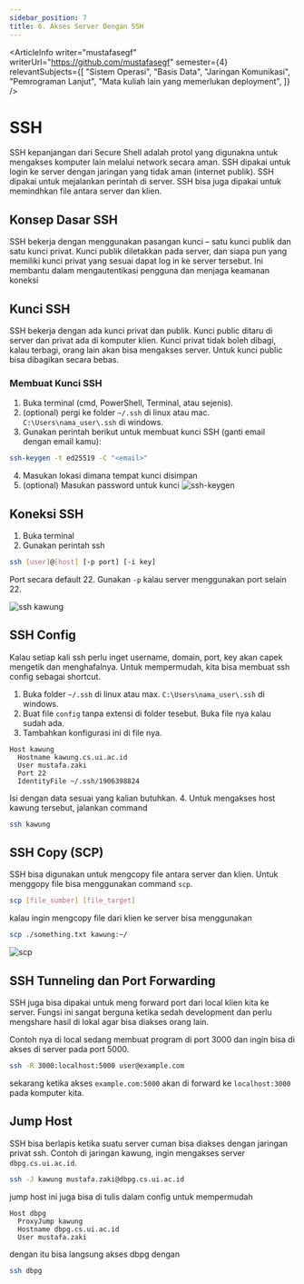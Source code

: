 ```yaml
---
sidebar_position: 7
title: 6. Akses Server Dengan SSH
---
```



<ArticleInfo 
  writer="mustafasegf"
  writerUrl="https://github.com/mustafasegf"
  semester={4}
  relevantSubjects={[
    "Sistem Operasi",
    "Basis Data",
    "Jaringan Komunikasi",
    "Pemrograman Lanjut",
    "Mata kuliah lain yang memerlukan deployment",
  ]}
/>

# SSH
SSH kepanjangan dari Secure Shell adalah protol yang digunakna untuk mengakses komputer lain melalui network secara aman.
SSH dipakai untuk login ke server dengan jaringan yang tidak aman (internet publik).
SSH dipakai untuk mejalankan perintah di server. SSH bisa juga dipakai untuk memindhkan file antara server dan klien.

## Konsep Dasar SSH
SSH bekerja dengan menggunakan pasangan kunci – satu kunci publik dan satu kunci privat. Kunci publik diletakkan pada server, dan siapa pun yang memiliki kunci privat yang sesuai dapat log in ke server tersebut. Ini membantu dalam mengautentikasi pengguna dan menjaga keamanan koneksi

## Kunci SSH
SSH bekerja dengan ada kunci privat dan publik. Kunci public ditaru di server dan privat ada di komputer klien. Kunci privat tidak boleh dibagi, kalau terbagi, orang lain akan bisa mengakses server. Untuk kunci public bisa dibagikan secara bebas.

### Membuat Kunci SSH
1. Buka terminal (cmd, PowerShell, Terminal, atau sejenis).
2. (optional) pergi ke folder `~/.ssh` di linux atau mac. `C:\Users\nama_user\.ssh` di windows.
3. Gunakan perintah berikut untuk membuat kunci SSH (ganti email dengan email kamu):
```bash
ssh-keygen -t ed25519 -C "<email>"
```
4. Masukan lokasi dimana tempat kunci disimpan
5. (optional) Masukan password untuk kunci
![ssh-keygen](./assets/ssh-keygen.png)

## Koneksi SSH
1. Buka terminal
2. Gunakan perintah ssh
```bash
ssh [user]@[host] [-p port] [-i key]
```
Port secara default 22. Gunakan `-p` kalau server menggunakan port selain 22.

![ssh kawung](./assets/ssh-kawung.png)

## SSH Config
Kalau setiap kali ssh perlu inget username, domain, port, key akan capek mengetik dan menghafalnya.
Untuk mempermudah, kita bisa membuat ssh config sebagai shortcut.

1. Buka folder `~/.ssh` di linux atau max. `C:\Users\nama_user\.ssh` di windows.
2. Buat file `config` tanpa extensi di folder tesebut. Buka file nya kalau sudah ada.
3. Tambahkan konfigurasi ini di file nya.
```config
Host kawung
  Hostname kawung.cs.ui.ac.id
  User mustafa.zaki
  Port 22
  IdentityFile ~/.ssh/1906398824
```
Isi dengan data sesuai yang kalian butuhkan.
4. Untuk mengakses host kawung tersebut, jalankan command
```bash
ssh kawung
```

## SSH Copy (SCP)
SSH bisa digunakan untuk mengcopy file antara server dan klien. Untuk menggopy file bisa menggunakan command `scp`.
```bash
scp [file_sumber] [file_target]
```

kalau ingin mengcopy file dari klien ke server bisa menggunakan
```bash
scp ./something.txt kawung:~/
```
![scp](./assets/scp.png)

## SSH Tunneling dan Port Forwarding
SSH juga bisa dipakai untuk meng forward port dari local klien kita ke server.
Fungsi ini sangat berguna ketika sedah development dan perlu mengshare hasil di lokal agar bisa diakses orang lain.

Contoh nya di local sedang membuat program di port 3000 dan ingin bisa di akses di server pada port 5000.
```bash
ssh -R 3000:localhost:5000 user@example.com
```

sekarang ketika akses `example.com:5000` akan di forward ke `localhost:3000` pada komputer kita.

## Jump Host
SSH bisa berlapis ketika suatu server cuman bisa diakses dengan jaringan privat ssh.
Contoh di jaringan kawung, ingin mengakses server `dbpg.cs.ui.ac.id`.

```bash
ssh -J kawung mustafa.zaki@dbpg.cs.ui.ac.id
```

jump host ini juga bisa di tulis dalam config untuk mempermudah
```config
Host dbpg
  ProxyJump kawung
  Hostname dbpg.cs.ui.ac.id
  User mustafa.zaki
```

dengan itu bisa langsung akses dbpg dengan
```bash
ssh dbpg
```
